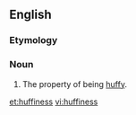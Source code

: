 ==English==

===Etymology===
{{suffix|en|huffy|ness}}

===Noun===
{{en-noun|-}}

# The property of being [[huffy]].

[[et:huffiness]]
[[vi:huffiness]]